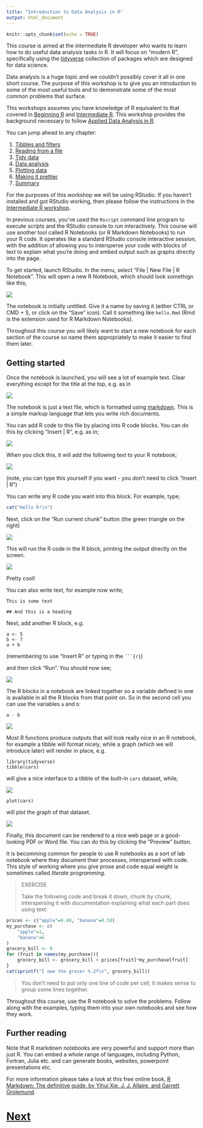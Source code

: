 ```yaml
---
title: "Introduction to Data Analysis in R"
output: html_document
---
```


```r
knitr::opts_chunk$set(echo = TRUE)
```

This course is aimed at the intermediate R developer who wants to learn 
how to do useful data analysis tasks in R. It will focus on "modern R",
specifically using the [tidyverse](https://www.tidyverse.org) collection
of packages which are designed for data science.

Data analysis is a huge topic and we couldn't possibly cover it all in 
one short course. The purpose of this workshop is to give you an introduction 
to some of the most useful tools and to demonstrate some of the most 
common problems that surface.

This workshops assumes you have knowledge of R equivalent to that covered
in [Beginning R](https://chryswoods.com/beginning_r) and 
[Intermediate R](https://chryswoods.com/intermediate_r). This workshop
provides the background necessary to follow
[Applied Data Analysis in R](https://chryswoods.com/applied_r).

You can jump ahead to any chapter:

1. [Tibbles and filters](tibbles.html)
2. [Reading from a file](files.html)
3. [Tidy data](tidyverse.html)
4. [Data analysis](analysis.html)
5. [Plotting data](ggplot.html)
6. [Making it prettier](prettier.html)
7. [Summary](summary.html)

For the purposes of this workshop we will be using RStudio. If you haven't
installed and got RStudio working, then please follow the instructions
in the [Intermediate R workshop](https://chryswoods.com/intermediate_r).

In previous courses, you've used the `Rscript` command line program to 
execute scripts and the RStudio console to run interactively. 
This course will use another tool called R Notebooks (or R Markdown Notebooks)
to run your R code. It operates like a standard RStudio console interactive
session, with the addition of allowing you to intersperse your code with 
blocks of text to explain what you're doing and embed output such 
as graphs directly into the page.

To get started, launch RStudio. In the menu, select "File | New File | R Notebook".
This will open a new R Notebook, which should look somethign like this;

![](images/notebook01.png)

The notebook is initially untitled. Give it a name by saving it (either CTRL or CMD + S,
or click on the "Save" icon). Call it something like `hello.Rmd` (Rmd is the
extension used for R Markdown Notebooks).

Throughout this course you will likely want to start a new notebook for 
each section of the course so name them appropriately to make it easier to find them later.

## Getting started

Once the notebook is launched, you will see a lot of example text. Clear everything
except for the title at the top, e.g. as in 

![](images/notebook02.png)

The notebook is just a text file, which is formatted using 
[markdown](https://www.markdownguide.org/getting-started/). This is a simple
markup language that lets you write rich documents.

You can add R code to this file by placing into R code blocks.
You can do this by clicking "Insert | R", e.g. as in;

![](images/notebook03.png)

When you click this, it will add the following text to your R notebook;

![](images/escaped.png)

(note, you can type this yourself if you want - you don't need to click
"Insert | R")

You can write any R code you want into this block. For example, type;

```R
cat("Hello R!\n")
```

Next, click on the "Run current chunk" button (the green triangle on the right)

![](images/notebook04.png)

This will run the R code in the R block, printing the output directly
on the screen.

![](images/notebook05.png)

Pretty cool!

You can also write text, for example now write;

```
This is some text

## And this is a heading
```

Next, add another R block, e.g.

```
a <- 5
b <- 7
a + b
```

(remembering to use "Insert R" or typing in the ` ```{r} `)

and then click "Run". You should now see;

![](images/notebook06.png)

The R blocks in a notebook are linked together so a variable defined in one 
is available in all the R blocks from that point on. So in the second cell 
you can use the variables `a` and `b`:

```
a - b
```

![](images/notebook07.png)

Most R functions produce outputs that will look really nice in an R notebook, 
for example a tibble will format nicely, while a graph (which we will introduce
later) will render in place, e.g.

```
library(tidyverse)
tibble(cars)
```

will give a nice interface to a tibble of the built-in `cars` dataset, while,

![](images/notebook08.png)

```
plot(cars)
```

will plot the graph of that dataset.

![](images/notebook09.png)

Finally, this document can be rendered to a nice web page or a good-looking
PDF or Word file. You can do this by clicking the "Preview" button.

It is becomming common for people to use R notebooks as a sort of lab notebook 
where they document their processes, interspersed with code. This style of 
working where you give prose and code equal weight is sometimes called 
*literate programming*.

> EXERCISE
>
> Take the following code and break it down, chunk by chunk, interspersing 
> it with documentation explaining what each part does using text:

```r
prices <- c("apple"=0.40, "banana"=0.50)
my_purchase <- c(
    "apple"=1,
    "banana"=6
)
grocery_bill <- 0
for (fruit in names(my_purchase)){
    grocery_bill <- grocery_bill + prices[fruit]*my_purchase[fruit]
}
cat(sprintf("I owe the grocer %.2f\n", grocery_bill))
```
> You don't need to put only one line of code per cell, 
> it makes sense to group some lines together.

Throughout this course, use the R notebook to solve the problems. 
Follow along with the examples, typing them into your own notebooks 
and see how they work.

## Further reading

Note that R markdown notebooks are very powerful and support more than just 
R. You can embed a whole range of languages, including Python, Fortran,
Julia etc. and can generate books, websites, powerpoint presentations etc. 

For more information please take a look at this free
online book, [R Markdown: The definitive guide, by Yihui Xie, 
J. J. Allaire, and Garrett Grolemund](https://bookdown.org/yihui/rmarkdown/).

# [Next](tibbles.html)

